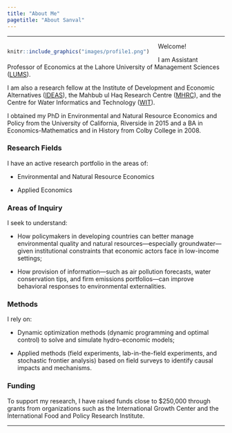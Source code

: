 ```yaml
---
title: "About Me"
pagetitle: "About Sanval"
---
```


<link rel="stylesheet" href="styles.css" type="text/css">

***

<div style= "float:left; margin-right: 20px;">
```r
knitr::include_graphics("images/profile1.png")
```
</div>

Welcome!

I am Assistant Professor of Economics at the Lahore University of Management Sciences ([LUMS](https://lums.edu.pk)).

I am also a research fellow at the Institute of Development and Economic Alternatives ([IDEAS](https://ideaspak.org)), the Mahbub ul Haq Research Centre ([MHRC](https://mhrc.lums.edu.pk)), and the Centre for Water Informatics and Technology ([WIT](https://wit.lums.edu.pk)).

I obtained my PhD in Environmental and Natural Resource Economics and Policy from the University of California, Riverside in 2015 and a BA in Economics-Mathematics and in History from Colby College in 2008.

<p style="margin-top:1.5em;">
### Research Fields
</p>

I have an active research portfolio in the areas of:

* Environmental and Natural Resource Economics

* Applied Economics

<p style="margin-top:1.5em;">
### Areas of Inquiry
</p>

I seek to understand:

* How policymakers in developing countries can better manage environmental quality and natural resources---especially groundwater---given institutional constraints that economic actors face in low-income settings;

* How provision of information---such as air pollution forecasts, water conservation tips, and firm emissions portfolios---can improve behavioral responses to environmental externalities.

<p style="margin-top:1.5em;">
### Methods
</p>

I rely on:

* Dynamic optimization methods (dynamic programming and optimal control) to solve and simulate hydro-economic models;

* Applied methods (field experiments, lab-in-the-field experiments, and stochastic frontier analysis) based on field surveys to identify causal impacts and mechanisms.

<p style="margin-top:1.5em;">
### Funding
</p>

To support my research, I have raised funds close to $250,000 through grants from organizations such as the International Growth Center and the International Food and Policy Research Institute.

***